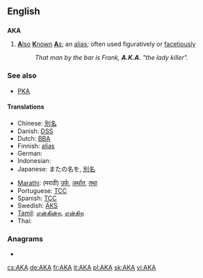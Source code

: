 {{also|A.K.A.|aka|åka|a/k/a}}
==English==

==={{initialism}}===
'''AKA'''

# [[also|'''A'''lso]] [[known|'''K'''nown]] [[as|'''A'''s]]; an [[alias]]; often used figuratively or [[facetious]]ly
#: ''That man by the bar is Frank, '''A.K.A.''' "the lady killer".''

===See also===
* [[PKA]]

====Translations====
{{trans-top|Also Known As; an alias}}
<!--Add ABBREVIATIONS here where these exist, rather than full forms-->
* Chinese: [[別名]]
* Danish: [[DSS]] <!--[[den samme som]], [[alias]] -->
* Dutch: [[BBA]] <!--[[beter bekend als]], [[alias]] -->
* Finnish: [[alias]] <!-- no corresponding abbreviation -->
* German: {{t+|de|alias}}
* Indonesian: {{t|id|juga dikenal sebagai}}
* Japanese: またの名を, [[別名]]
{{trans-mid}}
* [[Marathi]]: (मराठी) [[उर्फ]], [[अर्थात]], [[तथा]]
* Portuguese: [[TCC]] <!-- [[Também Conhecido Como]], [[alias]] -->
* Spanish: [[TCC]] <!-- [[también conocido como]], [[alias]] -->
* Swedish: [[ÄKS]] <!-- [[även känd som]], [[alias]] -->
* [[Tamil]]: [[என்கின்ற]], [[என்கிற]]
* Thai: {{t|th|หรือที่รู้จักในชื่อ|sc=Thai|xs=Thai}}
{{trans-bottom}}

===Anagrams===
* {{alphagram|[[aak#English|aak]]}} 


[[cs:AKA]]
[[de:AKA]]
[[fr:AKA]]
[[it:AKA]]
[[pl:AKA]]
[[sk:AKA]]
[[vi:AKA]]
